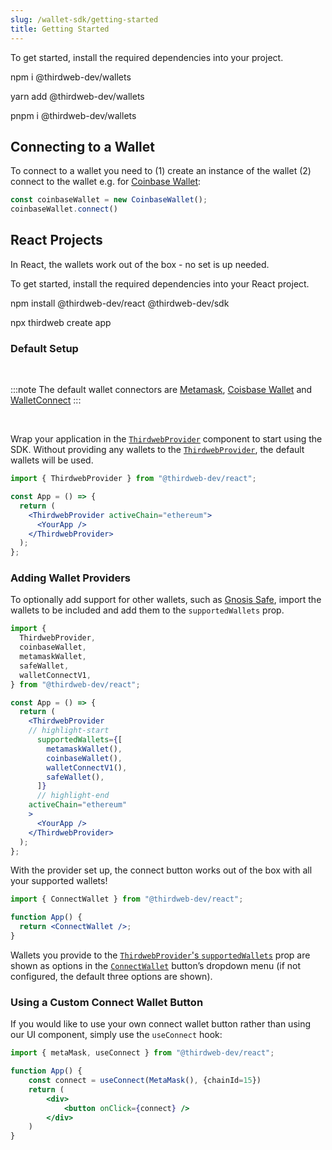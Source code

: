 ```yaml
---
slug: /wallet-sdk/getting-started
title: Getting Started
---
```



To get started, install the required dependencies into your project.

<Tabs>
<TabItem value="npm" label="npm">

<CodeBlock language="bash">

npm i @thirdweb-dev/wallets

</CodeBlock>

</TabItem>
<TabItem value="yarn" label="yarn">

<CodeBlock language="bash">

yarn add @thirdweb-dev/wallets

</CodeBlock>

</TabItem>
<TabItem value="pnpm" label="pnpm">

<CodeBlock language="bash">

pnpm i @thirdweb-dev/wallets

</CodeBlock>

</TabItem>
</Tabs>

## Connecting to a Wallet

To connect to a wallet you need to (1) create an instance of the wallet (2) connect to the wallet e.g. for [Coinbase Wallet](/wallet-sdk/coinbase-wallet):

```typescript
const coinbaseWallet = new CoinbaseWallet();
coinbaseWallet.connect()
```

## React Projects 

In React, the wallets work out of the box - no set is up needed.

To get started, install the required dependencies into your React project.

<Tabs>
<TabItem value="existing" label="Existing Projects">

<CodeBlock language="bash">
  npm install @thirdweb-dev/react @thirdweb-dev/sdk
</CodeBlock>

</TabItem>
<TabItem value="new" label="New Projects">

<CodeBlock language="bash">

npx thirdweb create app

</CodeBlock>

</TabItem>
</Tabs>

### Default Setup

<br />

:::note 
The default wallet connectors are [Metamask](/wallet-sdk/metamask), [Coisbase Wallet](/wallet-sdk/coinbase-wallet) and [WalletConnect](/wallet-sdk/walletconnect)
:::

<br/>

Wrap your application in the [`ThirdwebProvider`](/react/react.thirdwebprovider) component to start using the SDK.
Without providing any wallets to the [`ThirdwebProvider`](/react/react.thirdwebprovider), the default wallets will be used. 

```jsx
import { ThirdwebProvider } from "@thirdweb-dev/react";

const App = () => {
  return (
    <ThirdwebProvider activeChain="ethereum">
      <YourApp />
    </ThirdwebProvider>
  );
};
```

### Adding Wallet Providers

To optionally add support for other wallets, such as [Gnosis Safe](/react/react.usegnosis), import the wallets to be included and add them to the `supportedWallets` prop.

```jsx
import {
  ThirdwebProvider,
  coinbaseWallet,
  metamaskWallet,
  safeWallet,
  walletConnectV1,
} from "@thirdweb-dev/react";

const App = () => {
  return (
    <ThirdwebProvider 
    // highlight-start
      supportedWallets={[
        metamaskWallet(),
        coinbaseWallet(),
        walletConnectV1(),
        safeWallet(),
      ]}
      // highlight-end
    activeChain="ethereum"
    >
      <YourApp />
    </ThirdwebProvider>
  );
};
```

With the provider set up, the connect button works out of the box with all your supported wallets! 

```jsx
import { ConnectWallet } from "@thirdweb-dev/react";

function App() {
  return <ConnectWallet />;
}
```

Wallets you provide to the [`ThirdwebProvider`'s `supportedWallets`](/react/react.thirdwebprovider#walletconnectors)
prop are shown as options
in the [`ConnectWallet`](/react/react.connectwallet) button&rsquo;s dropdown menu (if not configured, the default three options are shown).

### Using a Custom Connect Wallet Button

If you would like to use your own connect wallet button rather than using our UI component, simply use the `useConnect` hook:

```jsx
import { metaMask, useConnect } from "@thirdweb-dev/react";

function App() {
    const connect = useConnect(MetaMask(), {chainId=15})
    return (
        <div> 
            <button onClick={connect} />
        </div>
    )
}
```